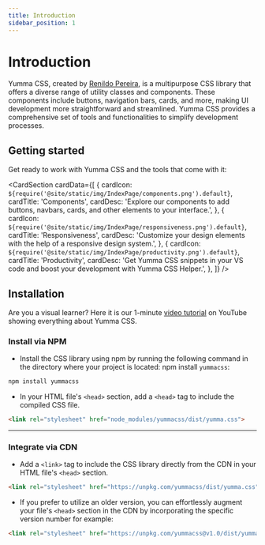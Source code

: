 ```yaml
---
title: Introduction
sidebar_position: 1
---
```



# Introduction

Yumma CSS, created by [Renildo Pereira](https://rrenildopereiraa.github.io/renildo/), is a multipurpose CSS library that offers a diverse range of utility classes and components. These components include buttons, navigation bars, cards, and more, making UI development more straightforward and streamlined. Yumma CSS provides a comprehensive set of tools and functionalities to simplify development processes.

## Getting started

Get ready to work with Yumma CSS and the tools that come with it:

<CardSection
  cardData={[
    {
      cardIcon: `${require('@site/static/img/IndexPage/components.png').default}`,
      cardTitle: 'Components',
      cardDesc: 'Explore our components to add buttons, navbars, cards, and other elements to your interface.',
    },
    {
      cardIcon: `${require('@site/static/img/IndexPage/responsiveness.png').default}`,
      cardTitle: 'Responsiveness',
      cardDesc: 'Customize your design elements with the help of a responsive design system.',
    },
    {
      cardIcon: `${require('@site/static/img/IndexPage/productivity.png').default}`,
      cardTitle: 'Productivity',
      cardDesc: 'Get Yumma CSS snippets in your VS code and boost your development with Yumma CSS Helper.',
    },
  ]}
/>

## Installation

Are you a visual learner? Here it is our 1-minute [video tutorial](https://rrenildopereiraa.github.io/renildo/) on YouTube showing everything about Yumma CSS.

### Install via NPM

* Install the CSS library using npm by running the following command in the directory where your project is located:
npm install `yummacss`:

```bash
npm install yummacss
```

* In your HTML file's `<head>` section, add a `<head>` tag to include the compiled CSS file.

```html
<link rel="stylesheet" href="node_modules/yummacss/dist/yumma.css">
```

---

### Integrate via CDN

* Add a `<link>` tag to include the CSS library directly from the CDN in your HTML file's `<head>` section.

```html
<link rel="stylesheet" href="https://unpkg.com/yummacss/dist/yumma.css" crossorigin="anonymous">
```

* If you prefer to utilize an older version, you can effortlessly augment your file's `<head>` section in the CDN by incorporating the specific version number for example:

```html
<link rel="stylesheet" href="https://unpkg.com/yummacss@v1.0/dist/yumma.css">
```